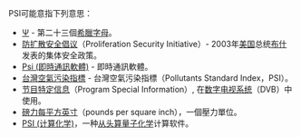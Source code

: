 PSI可能意指下列意思：

*[[Ψ|Ψ]] - 第二十三個[[希臘字母|希臘字母]]。
*[[防扩散安全倡议|防扩散安全倡议]]（Proliferation Security Initiative）- 2003年[[美国|美国]]总统[[乔治·沃克·布什|布什]]发表的集体安全政策。
*[[Psi_(即時通訊軟體)|Psi (即時通訊軟體)]] - 即時通訊軟體。
*[[台灣空氣污染指標|台灣空氣污染指標]] - 台灣空氣污染指標（Pollutants Standard Index，PSI）。
*[[节目特定信息|节目特定信息]]（Program Special Information）, 在[[数字电视系统|数字电视系统]]（DVB）中使用。
*[[磅力每平方英寸|磅力每平方英寸]]（pounds per square inch），一個壓力單位。
*[[PSI_(计算化学)|PSI (计算化学)]]，一种[[从头计算法|从头算]][[量子化学|量子化学]]计算软件。

{{disambig}}